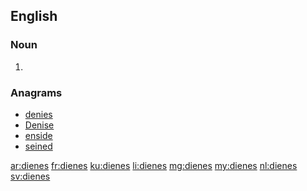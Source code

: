 ==English==

===Noun===
{{head|en|plural}}

# {{plural of|diene|lang=en|nocat=1}}

===Anagrams===
* [[denies#English|denies]]
* [[Denise#English|Denise]]
* [[enside#English|enside]]
* [[seined#English|seined]]

[[ar:dienes]]
[[fr:dienes]]
[[ku:dienes]]
[[li:dienes]]
[[mg:dienes]]
[[my:dienes]]
[[nl:dienes]]
[[sv:dienes]]